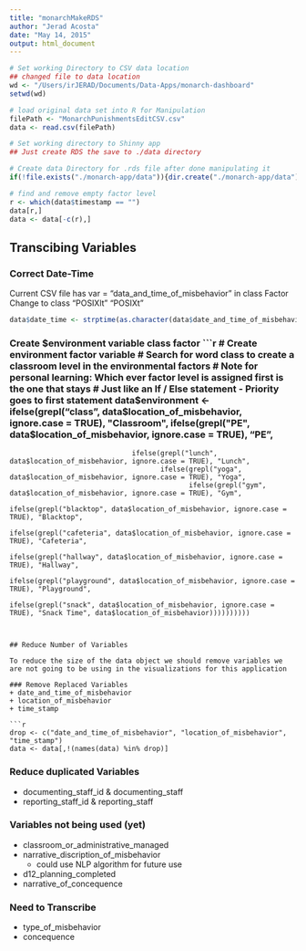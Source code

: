```yaml
---
title: "monarchMakeRDS"
author: "Jerad Acosta"
date: "May 14, 2015"
output: html_document
---
```


```r
# Set working Directory to CSV data location
## changed file to data location
wd <- "/Users/irJERAD/Documents/Data-Apps/monarch-dashboard"
setwd(wd)

# load original data set into R for Manipulation
filePath <- "MonarchPunishmentsEditCSV.csv"
data <- read.csv(filePath)

# Set working directory to Shinny app
## Just create RDS the save to ./data directory

# Create data Directory for .rds file after done manipulating it
if(!file.exists("./monarch-app/data")){dir.create("./monarch-app/data")}
```


```r
# find and remove empty factor level
r <- which(data$timestamp == "")
data[r,]
data <- data[-c(r),]
```

## Transcibing Variables

### Correct Date-Time
Current CSV file has var = "data_and_time_of_misbehavior" in class Factor
Change to class "POSIXlt" "POSIXt"
```r
data$date_time <- strptime(as.character(data$date_and_time_of_misbehavior), format = "%m/%d/%Y %T")
```

### Create $environment variable class factor
```r
# Create environment factor variable
# Search for word class to create a classroom level in the environmental factors
# Note for personal learning: Which ever factor level is assigned first is the one that stays
# Just like an If / Else statement - Priority goes to first statement
data$environment <- ifelse(grepl("class", data$location_of_misbehavior, ignore.case = TRUE), "Classroom",
                           ifelse(grepl("PE", data$location_of_misbehavior, ignore.case = TRUE), "PE", 
                                  ifelse(grepl("lunch", data$location_of_misbehavior, ignore.case = TRUE), "Lunch",
                                         ifelse(grepl("yoga", data$location_of_misbehavior, ignore.case = TRUE), "Yoga",
                                                ifelse(grepl("gym", data$location_of_misbehavior, ignore.case = TRUE), "Gym", 
                                                       ifelse(grepl("blacktop", data$location_of_misbehavior, ignore.case = TRUE), "Blacktop",
                                                              ifelse(grepl("cafeteria", data$location_of_misbehavior, ignore.case = TRUE), "Cafeteria",
                                                                     ifelse(grepl("hallway", data$location_of_misbehavior, ignore.case = TRUE), "Hallway",
                                                                            ifelse(grepl("playground", data$location_of_misbehavior, ignore.case = TRUE), "Playground",
                                                                                   ifelse(grepl("snack", data$location_of_misbehavior, ignore.case = TRUE), "Snack Time", data$location_of_misbehavior))))))))))
```


## Reduce Number of Variables

To reduce the size of the data object we should remove variables we are not going to be using in the visualizations for this application

### Remove Replaced Variables
+ date_and_time_of_misbehavior
+ location_of_misbehavior
+ time_stamp

```r
drop <- c("date_and_time_of_misbehavior", "location_of_misbehavior", "time_stamp")
data <- data[,!(names(data) %in% drop)]
```

### Reduce duplicated Variables
+ documenting_staff_id & documenting_staff
+ reporting_staff_id & reporting_staff

### Variables not being used (yet)
+ classroom_or_administrative_managed
+ narrative_discription_of_misbehavior
    + could use NLP algorithm for future use
+ d12_planning_completed
+ narrative_of_concequence


### Need to Transcribe
+ type_of_misbehavior
+ concequence